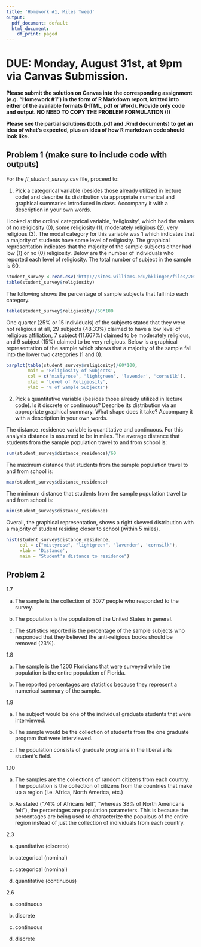 ```yaml
---
title: 'Homework #1, Miles Tweed'
output:
  pdf_document: default
  html_document:
    df_print: paged
---
```


# DUE: Monday, August 31st, at 9pm via Canvas Submission.

**Please submit the solution on Canvas into the corresponding assignment (e.g. "Homework #1") in the form of R Markdown report, knitted into either of the available formats (HTML, pdf or Word). Provide only code and output. NO NEED TO COPY THE PROBLEM FORMULATION (!)**

**Please see the partial solutions (both .pdf and .Rmd documents) to get an idea of what's expected, plus an idea of how R markdown code should look like.**


## Problem 1 (make sure to include code with outputs)

For the $fl\_student\_survey.csv$ file, proceed to:

1. Pick a categorical variable (besides those already utilized in lecture code) and describe its distribution via appropriate numerical and graphical summaries introduced in class. Accompany it with a description in your own words.

I looked at the ordinal categorical variable, 'religiosity', which had the values of no religiosity (0), some religiosity (1), moderately religious (2), very religious (3). The modal category for this variable was 1 which indicates that a majority of students have some level of religiosity. The graphical representation indicates that the majority of the sample subjects either had low (1) or no (0) religiosity. Below are the number of individuals who reported each level of religiosity.  The total number of subject in the sample is 60.
```r
student_survey <-read.csv('http://sites.williams.edu/bklingen/files/2015/07/fl_student_survey.csv')
table(student_survey$religiosity)
```

The following shows the percentage of sample subjects that fall into each category.
```r
table(student_survey$religiosity)/60*100
```

One quarter (25% or 15 individuals) of the subjects stated that they were not religious at all, 29 subjects (48.33%) claimed to have a low level of religious affiliation, 7 subject (11.667%) claimed to be moderately religious, and 9 subject (15%) claimed to be very religious. Below is a graphical representation of the sample which shows that a majority of the sample fall into the lower two categories (1 and 0). 

```r
barplot(table(student_survey$religiosity)/60*100,
        main = 'Religiosity of Subjects',
        col = c("mistyrose", "lightgreen", 'lavender', 'cornsilk'),
        xlab = 'Level of Religiosity',
        ylab = '% of Sample Subjects')
```



2. Pick a quantitative variable (besides those already utilized in lecture code). Is it discrete or continuous? Describe its distribution via an appropriate graphical summary. What shape does it take? Accompany it with a description in your own words.

The distance_residence variable is quantitative and continuous. For this analysis distance is assumed to be in miles.
The average distance that students from the sample population travel to and from school is:
```r
sum(student_survey$distance_residence)/60
```

The maximum distance that students from the sample population travel to and from school is:
```r
max(student_survey$distance_residence)
```

The minimum distance that students from the sample population travel to and from school is:
```r
min(student_survey$distance_residence)
```

Overall, the graphical representation, shows a right skewed distribution with a majority of student residing closer to school (within 5 miles).
```r
hist(student_survey$distance_residence,
     col = c("mistyrose", "lightgreen", 'lavender', 'cornsilk'),
     xlab = 'Distance', 
     main = "Student's distance to residence")
```

## Problem 2

1.7 

a) The sample is the collection of 3077 people who responded to the survey.

b) The population is the population of the United States in general.

c) The statistics reported is the percentage of the sample subjects who responded that they believed the anti-religious books should be removed (23%).


1.8

a) The sample is the 1200 Floridians that were surveyed while the population is the entire population of Florida.

b) The reported percentages are statistics because they represent a numerical summary of the sample.


1.9

a) The subject would be one of the individual graduate students that were interviewed.

b) The sample would be the collection of students from the one graduate program that were interviewed.

c) The population consists of graduate programs in the liberal arts student's field.


1.10

a) The samples are the collections of random citizens from each country. The population is the collection of citizens from the countries that make up a region (i.e. Africa, North America, etc.)

b) As stated ("74% of Africans felt", "whereas 38% of North Americans felt"),  the percentages are population parameters.  This is because the percentages are being used to characterize the populous of the entire region instead of just the collection of individuals from each country.



2.3

a) quantitative (discrete)

b) categorical (nominal)

c) categorical (nominal)

d) quantitative (continuous)



2.6

a) continuous

b) discrete

c) continuous

d) discrete
